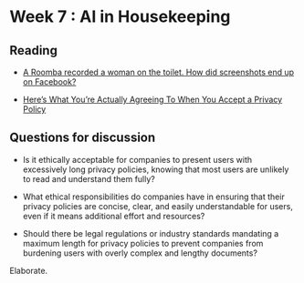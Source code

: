 # Week 7 : AI in Housekeeping

## Reading
- [A Roomba recorded a woman on the toilet. How did screenshots end up on Facebook?](https://www.technologyreview.com/2022/12/19/1065306/roomba-irobot-robot-vacuums-artificial-intelligence-training-data-privacy/)

- [Here’s What You’re Actually Agreeing To When You Accept a Privacy Policy](https://www.nytimes.com/wirecutter/blog/what-are-privacy-policies/)

## Questions for discussion

- Is it ethically acceptable for companies to present users with excessively long privacy policies, knowing that most users are unlikely to read and understand them fully?

- What ethical responsibilities do companies have in ensuring that their privacy policies are concise, clear, and easily understandable for users, even if it means additional effort and resources?

- Should there be legal regulations or industry standards mandating a maximum length for privacy policies to prevent companies from burdening users with overly complex and lengthy documents?

Elaborate.